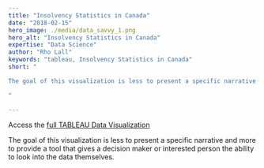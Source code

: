 ```yaml
---
title: "Insolvency Statistics in Canada"
date: "2018-02-15"
hero_image: ./media/data_savvy_1.png
hero_alt: "Insolvency Statistics in Canada"
expertise: "Data Science"
author: "Rho Lall"
keywords: "tableau, Insolvency Statistics in Canada"
short: "

The goal of this visualization is less to present a specific narrative and more to provide a tool that gives a decision maker or interested person the ability to look into the data themselves.

"

---
```

Access the [full TABLEAU Data Visualization](https://public.tableau.com/app/profile/rho.lall/viz/InsolvencyStatisticsinCanada/InsolvencyStatisticsinCanada)

The goal of this visualization is less to present a specific narrative and more to provide a tool that gives a decision maker or interested person the ability to look into the data themselves.